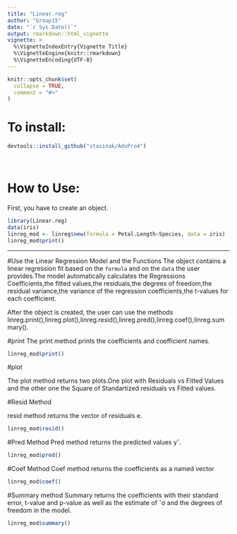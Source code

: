 ```yaml
---
title: "Linear.reg"
author: "Group15"
date: "`r Sys.Date()`"
output: rmarkdown::html_vignette
vignette: >
  %\VignetteIndexEntry{Vignette Title}
  %\VignetteEngine{knitr::rmarkdown}
  %\VignetteEncoding{UTF-8}
---
```


```r
knitr::opts_chunk$set(
  collapse = TRUE,
  comment = "#>"
)
```

# To install:

```r
devtools::install_github("stasinak/AdvPro4")
```

$~$

# How to Use:

First, you have to create an object.

```r
library(Linear.reg)
data(iris)
linreg_mod <- linreg$new(formula = Petal.Length~Species, data = iris)
linreg_mod$print()
```


***
#Use the Linear Regression Model and the Functions
The object contains a linear regression fit based on the `formula` and on the `data` the user provides.The model automatically calculates the Regressions Coefficients,the fitted values,the residuals,the degrees of freedom,the residual variance,the variance of the regression coefficients,the t-values for each coefficient.

After the object is created, the user can use the methods linreg.print(),linreg.plot(),linreg.resid(),linreg.pred(),linreg.coef(),linreg.summary().

#print
The print method prints the coefficients and coefficient names.

```r
linreg_mod$print()


```
#plot

The plot method returns two plots.One plot with Residuals vs Fitted Values and the other one the Square of Standartized residuals vs Fitted values. 

#Resid Method

resid method returns the vector of residuals e.
```r
linreg_mod$resid()

```

#Pred Method
Pred method  returns the predicted values yˆ.
```r

linreg_mod$pred()

```


#Coef Method
Coef method  returns the coefficients as a named vector

```r
linreg_mod$coef()

```


#Summary method
Summary returns the coefficients with their standard error, t-value and p-value as well as the estimate of ˆσ and the degrees
of freedom in the model.

```r
linreg_mod$summary()

```



